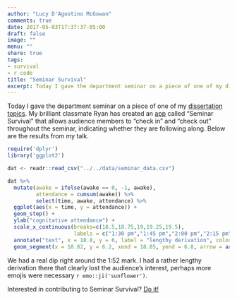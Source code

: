 ```yaml
---
author: "Lucy D'Agostino McGowan"
comments: true
date: 2017-05-03T17:37:37-05:00
draft: false
image: ""
menu: ""
share: true
tags:
- survival
- r code
title: "Seminar Survival"
excerpt: Today I gave the department seminar on a piece of one of my dissertation topics. My brilliant classmate Ryan has created an app called "Seminar Survival" that allows audience members to "check in" and "check out" throughout the seminar, indicating whether they are following along. Below are the results from my talk.
---
```


Today I gave the department seminar on a piece of one of my [dissertation topics](https://www.slideshare.net/LucyDAgostinoMcGowan/clarifying-and-contextualizing-sensitivity-to-unmeasured-confounders-tipping-point-analyses). My brilliant classmate Ryan has created an [app](https://ryan-j-apps.shinyapps.io/seminarSurvival/) called "Seminar Survival" that allows audience members to "check in" and "check out" throughout the seminar, indicating whether they are following along. Below are the results from my talk.

```r
require('dplyr')
library('ggplot2')
```

```r
dat <- readr::read_csv("../../data/seminar_data.csv")

dat %>%
  mutate(awake = ifelse(awake == 0, -1, awake),
         attendance = cumsum(awake)) %>%
         select(time, awake, attendance) %>%
  ggplot(aes(x = time, y = attendance)) + 
  geom_step() + 
  ylab("cognitative attendance") + 
  scale_x_continuous(breaks=c(18.5,18.75,19,19.25,19.5),
                     labels = c("1:30 pm","1:45 pm","2:00 pm","2:15 pm","2:30 pm")) +
  annotate("text", x = 18.8, y = 6, label = "lengthy derivation", color = "#EB6864") + 
  geom_segment(x = 18.82, y = 6.2, xend = 18.85, yend = 6.8, arrow = arrow(length = unit(0.1,"cm")), color ='#EB6864' )

```

We had a real dip right around the 1:52 mark. I had a rather lengthy derivation there that clearly lost the audience's interest, perhaps more emojis were necessary `r emo::ji('sunflower')`.

Interested in contributing to Seminar Survival? [Do it!](https://github.com/jarretrt/seminarSurvival)